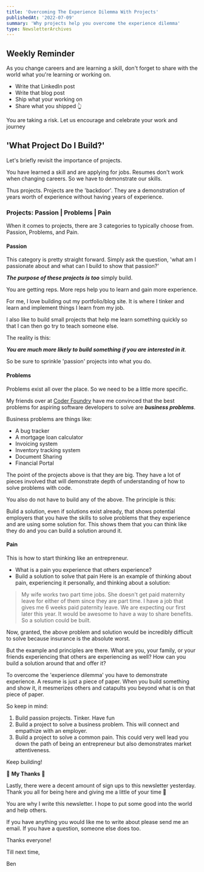 ```yaml
---
title: 'Overcoming The Experience Dilemma With Projects'
publishedAt: '2022-07-09'
summary: 'Why projects help you overcome the experience dilemma'
type: NewsletterArchives
---
```


## Weekly Reminder

As you change careers and are learning a skill, don't forget to share with the world what you're learning or working on.

- Write that LinkedIn post
- Write that blog post
- Ship what your working on
- Share what you shipped 👆

You are taking a risk. Let us encourage and celebrate your work and journey

## 'What Project Do I Build?'

Let's briefly revisit the importance of projects.

You have learned a skill and are applying for jobs. Resumes don't work when changing careers. So we have to demonstrate our skills.

Thus projects. Projects are the 'backdoor'. They are a demonstration of years worth of experience without having years of experience.

### Projects: Passion | Problems | Pain

When it comes to projects, there are 3 categories to typically choose from. Passion, Problems, and Pain.

#### Passion

This category is pretty straight forward. Simply ask the question, 'what am I passionate about and what can I build to show that passion?'

_**The purpose of these projects is too**_ <span className="italics font-semibold underline">simply build</span>.

You are getting reps. More reps help you to learn and gain more experience.

For me, I love building out my portfolio/blog site. It is where I tinker and learn and implement things I learn from my job.

I also like to build small projects that help me learn something quickly so that I can then go try to teach someone else.

The reality is this:

_**You are much more likely to build something if you are interested in it**_.

So be sure to sprinkle 'passion' projects into what you do.

#### Problems

Problems exist all over the place. So we need to be a little more specific.

My friends over at [Coder Foundry](https://www.coderfoundry.com/) have me convinced that the best problems for aspiring software developers to solve are _**business problems**_.

Business problems are things like:

- A bug tracker
- A mortgage loan calculator
- Invoicing system
- Inventory tracking system
- Document Sharing
- Financial Portal

The point of the projects above is that they are big. They have a lot of pieces involved that will demonstrate depth of understanding of how to solve problems with code.

You also do not have to build any of the above. The principle is this:

Build a solution, even if solutions exist already, that shows potential employers that you have the skills to solve problems that they experience and are using some solution for. This shows them that you can think like they do and you can build a solution around it.

#### Pain

This is how to start thinking like an entrepreneur.

- What is a pain you experience that others experience?
- Build a solution to solve that pain
  Here is an example of thinking about pain, experiencing it personally, and thinking about a solution:

> My wife works two part time jobs. She doesn't get paid maternity leave for either of them since they are part time. I have a job that gives me 6 weeks paid paternity leave.
> We are expecting our first later this year.
> It would be awesome to have a way to share benefits.
> So a solution could be built.

Now, granted, the above problem and solution would be incredibly difficult to solve because insurance is the absolute worst.

But the example and principles are there. What are you, your family, or your friends experiencing that others are experiencing as well? How can you build a solution around that and offer it?

To overcome the 'experience dilemma' you have to demonstrate experience. A resume is just a piece of paper. When you build something and show it, it mesmerizes others and catapults you beyond what is on that piece of paper.

So keep in mind:

1. Build passion projects. Tinker. Have fun
2. Build a project to solve a business problem. This will connect and empathize with an employer.
3. Build a project to solve a common pain. This could very well lead you down the path of being an entrepreneur but also demonstrates market attentiveness.

Keep building!

🙏 **My Thanks** 🙏

Lastly, there were a decent amount of sign ups to this newsletter yesterday. Thank you all for being here and giving me a little of your time 🙏

You are why I write this newsletter. I hope to put some good into the world and help others.

If you have anything you would like me to write about please send me an email. If you have a question, someone else does too.

Thanks everyone!

Till next time,

Ben
